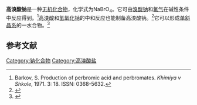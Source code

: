 {{Chembox
| ImageFileL1 = Sodium-3D.png
| ImageFileR1 = Perbromate-3D-vdW.png
| ImageAlt = 
| IUPACName = Sodium perbromate
| OtherNames = 
| Section1 = {{Chembox Identifiers
| CASNo = 33497-30-2
| CASNo_Ref = {{cascite|correct|CAS}}
| PubChem = 23697193
| SMILES = [O-]Br(=O)(=O)=O.[Na+]
  }}
| Section2 = {{Chembox Properties
| Formula = NaBrO<sub>4</sub>
| MolarMass = 166.89
| Appearance = 
| Density = 2.57 g/cm<sup>3</sup>
| MeltingPt = 
| BoilingPt = 
| Solubility = 
  }}
| Section3 = {{Chembox Hazards
| MainHazards = 
| FlashPt = 
| AutoignitionPt = 
  }}
}}
'''高溴酸钠'''是一种[[无机化合物|无机化合物]]，化学式为NaBrO<sub>4</sub>。它可由[[溴酸钠|溴酸钠]]和[[氟气|氟气]]在碱性条件中反应得到。<ref>Barkov, S. Production of perbromic acid and perbromates. ''Khimiya v Shkole'', 1971. 3: 18. ISSN: 0368-5632.</ref>[[高溴酸|高溴酸]]和[[氢氧化钠|氢氧化钠]]的中和反应也能制备高溴酸钠。<ref>{{cite book|author=Kurt H. Stern|title=High Temperature Properties and Thermal Decomposition of Inorganic Salts with Oxyanions|url=https://books.google.com/books?id=R4PLBQAAQBAJ&pg=PA224|date=2000-09-21|publisher=CRC Press|isbn=978-1-4200-4234-4|pages=224}}</ref>它可以形成[[单斜晶系|单斜晶系]]的一水合物。<ref>{{cite journal|journal=Acta Crystallographica Section C Crystal Structure Communications|volume=48|issue=3|date=1992-03-15|pages=419–424|doi=10.1107/S0108270191010818|url=http://scripts.iucr.org/cgi-bin/paper?S0108270191010818|title=Structure of sodium perbromate monohydrate|accessdate=2021-01-25|author=A. C. Blackburn, J. C. Gallucci, R. E. Gerkin, W. J. Reppart|archive-date=2018-06-03|archive-url=https://web.archive.org/web/20180603110427/http://scripts.iucr.org/cgi-bin/paper?S0108270191010818|dead-url=no}}</ref>

==参考文献==
{{reflist}}

{{钠化合物}}

[[Category:钠化合物|Category:钠化合物]]
[[Category:高溴酸盐|Category:高溴酸盐]]